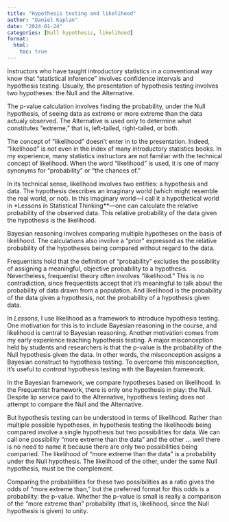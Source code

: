 ```yaml
---
title: "Hypothesis testing and likelihood"
author: "Daniel Kaplan"
date: "2024-01-24"
categories: [Null hypothesis, likelihood]
format:
  html:
    toc: true
---
```


Instructors who have taught introductory statistics in a conventional way know that "statistical inference" involves confidence intervals and hypothesis testing. Usually, the presentation of hypothesis testing involves two hypotheses: the Null and the Alternative.

The p-value calculation involves finding the probability, under the Null hypothesis, of seeing data as extreme or more extreme than the data actualy observed. The Alternative is used only to determine what constitutes "extreme," that is, left-tailed, right-tailed, or both.

The concept of "likelihood" doesn't enter in to the presentation. Indeed, "likelihood" is not even in the index of many introductory statistics books. In my experience, many statistics instructors are not familiar with the technical concept of likelihood. When the word "likelihood" is used, it is one of many synonyms for "probability" or "the chances of."

In its technical sense, likelihood involves two entities: a hypothesis and data. The hypothesis describes an imaginary world (which might resemble the real world, or not). In this imaginary world---I call it a hypothetical world in *Lessons in Statistical Thinking**---one can calculate the relative probability of the observed data. This relative probability of the data given the hypothesis is the likelihood.

Bayesian reasoning involves comparing multiple hypotheses on the basis of likelihood. The calculations also involve a "prior" expressed as the relative probability of the hypotheses being compared without regard to the data.

Frequentists hold that the definition of "probability" excludes the possibility of assigning a meaningful, objective probability to a hypothesis. Nevertheless, frequentist theory often involves "likelihood." This is no contradiction, since frequentists accept that it's meaningful to talk about the probability of data drawn from a population. And likelihood is the probability of the data given a hypothesis, not the probability of a hypothesis given data.

In *Lessons*, I use likelihood as a framework to introduce hypothesis testing. One motivation for this is to include Bayesian reasoning in the course, and likelihood is central to Bayesian reasoning. Another motivation comes from my early experience teaching hypothesis testing. A major misconception held by students and researchers is that the p-value is the probability of the Null hypothesis given the data. In other words, the misconception assigns a Bayesian construct to hypothesis testing. To overcome this misconception, it's useful to *contrast* hypothesis testing with the Bayesian framework. 

In the Bayesian framework, we compare hypotheses based on likelihood. In the Frequentist framework, there is only one hypothesis in play: the Null. Despite lip service paid to the Alternative, hypothesis testing does not attempt to compare the Null and the Alternative.

But hypothesis testing can be understood in terms of likelihood. Rather than multiple possible hypotheses, in hypothesis testing the likelihoods being compared involve a single hypothesis but two possibilities for data. We can call one possibility "more extreme than the data" and the other ... well there is no need to name it because there are only two possibilities being comparied. The likelihood of "more extreme than the data" is a probability under the Null hypothesis. The likelihood of the other, under the same Null hypothesis, must be the complement. 

Comparing the probabilities for these two possibilities as a ratio gives the odds of "more extreme than," but the preferred format for this odds is a probability: the p-value. Whether the p-value is small is really a comparison of the "more extreme than" probability (that is, likelihood, since the Null hypothesis is given) to unity.




